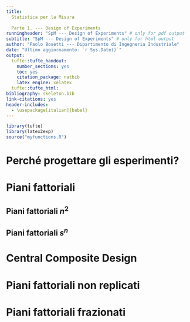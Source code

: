 ```yaml
---
title:
  Statistica per la Misura
  
  Parte 1. --- Design of Experiments
runningheader: "SpM --- Design of Experiments" # only for pdf output
subtitle: "SpM --- Design of Experiments" # only for html output
author: "Paolo Bosetti --- Dipartimento di Ingegneria Industriale"
date: "Ultimo aggiornamento: `r Sys.Date()`"
output:
  tufte::tufte_handout:
    number_sections: yes
    toc: yes
    citation_package: natbib
    latex_engine: xelatex
  tufte::tufte_html:
bibliography: skeleton.bib
link-citations: yes
header-includes:
  - \usepackage[italian]{babel}
---
```


```r
library(tufte)
library(latex2exp)
source("myfunctions.R")
```


# Perché progettare gli esperimenti?

# Piani fattoriali

## Piani fattoriali $n^2$

## Piani fattoriali $s^n$

# Central Composite Design

# Piani fattoriali non replicati

# Piani fattoriali frazionati


